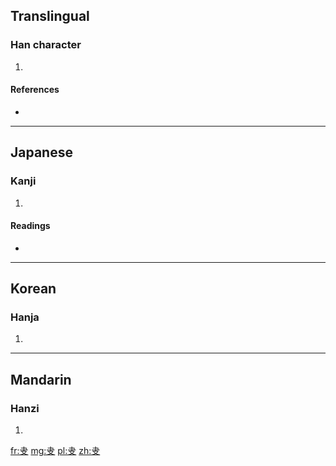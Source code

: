 ==Translingual==

===Han character===
{{Han char|rn=29|rad=又|as=03|sn=5|four=|canj=木十水 (DJE), X木十水 (XDJE)}}

# {{defn|Han|sort=又03}}

====References====
* {{Han ref|kx=0165.230|dkj=03130|dj=0376.040|hdz=10393.180|uh=53CF|ud=21455}}

----

==Japanese==

===Kanji===
{{ja-kanji|grade=|rs=又03}}

# {{defn|Japanese|sort=又03}}

====Readings====
* {{ja-readings|on=[[かい]] (kai), [[けつ]] (ketsu), [[けち]] (kechi)|kun=[[わける]] (wakeru)}}

----

==Korean==

===Hanja===
{{ko-hanja|hangeul=괘|rv=gwae|mr=kwae}}

# {{defn|Korean|sort=又03}}

----

==Mandarin==

===Hanzi===
{{cmn-hanzi|pin=[[guài]] ([[guai4]])|wg=kuai<sup>4</sup>}}

# {{defn|Mandarin|sort=又03}}

[[fr:叏]]
[[mg:叏]]
[[pl:叏]]
[[zh:叏]]